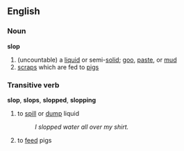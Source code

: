 ==English==
===Noun===
'''slop'''
#(uncountable) a [[liquid]] or semi-[[solid]]; [[goo]], [[paste]], or [[mud]]
#[[scrap]]s which are fed to [[pig]]s

===Transitive verb===
'''slop''', '''slops''', '''slopped''', '''slopping'''
#to [[spill]] or [[dump]] liquid
#:''I slopped water all over my shirt.''
#to [[feed]] pigs